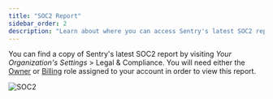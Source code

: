 ```yaml
---
title: "SOC2 Report"
sidebar_order: 2
description: "Learn about where you can access Sentry's latest SOC2 report."
---
```


You can find a copy of Sentry's latest SOC2 report by visiting _Your Organization's Settings_ > Legal & Compliance. You will need either the [Owner](https://docs.sentry.io/product/accounts/membership/#owner) or [Billing](https://docs.sentry.io/product/accounts/membership/#billing) role assigned to your account in order to view this report.

![SOC2](./soc2.png)
